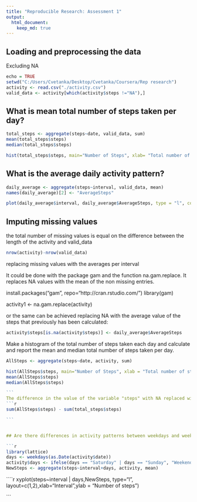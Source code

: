 ```yaml
---
title: "Reproducible Research: Assessment 1"
output: 
  html_document:
    keep_md: true
---
```



## Loading and preprocessing the data

  Excluding NA
  
```r

echo = TRUE
setwd("C:/Users/Cvetanka/Desktop/Cvetanka/Coursera/Rep research")
activity <- read.csv("./activity.csv")
valid_data <- activity[which(activity$steps !="NA"),]
```
 
## What is mean total number of steps taken per day?

```r
total_steps <- aggregate(steps~date, valid_data, sum)
mean(total_steps$steps)
median(total_steps$steps)
````
```r

hist(total_steps$steps, main="Number of Steps", xlab= "Total number of steps taken each day", col = "gray",breaks=30)
```

## What is the average daily activity pattern?

```r
daily_average <- aggregate(steps~interval, valid_data, mean)
names(daily_average)[2] <- "AverageSteps" 
````
```r
plot(daily_average$interval, daily_average$AverageSteps, type = "l", col = "gray", main = "Average daily activity pattern", xlab="5-minute interval", ylab="Average number of steps taken")

```

## Imputing missing values

the total number of missing values is equal on the difference between the length of the activity and valid_data
```r
nrow(activity)-nrow(valid_data)

```
replacing missing values with the averages per interval

It could be done with the package gam and the function na.gam.replace. It replaces NA values with the mean of the non missing entries.

install.packages("gam", repo="http://cran.rstudio.com/")
library(gam)

activity1 <- na.gam.replace(activity)


or the same can be achieved replacing NA with the average value of the steps that previously has been calculated:

```r
activity$steps[is.na(activity$steps)] <- daily_average$AverageSteps


```

Make a histogram of the total number of steps taken each day and calculate and report the mean and median total number of
steps taken per day. 
```r
AllSteps <- aggregate(steps~date, activity, sum)
````

````r
hist(AllSteps$steps, main="Number of Steps", xlab = "Total number of steps taken each day", col = "gray", breaks = 30)
mean(AllSteps$steps)
median(AllSteps$steps)

```
The difference in the value of the variable "steps" with NA replaced with the average values of the other entries and without NA
```r
sum(AllSteps$steps) - sum(total_steps$steps)

```


## Are there differences in activity patterns between weekdays and weekends?

```r
library(lattice)
days <- weekdays(as.Date(activity$date))
activity$days <- ifelse(days == "Saturday" | days == "Sunday", "Weekend", "Weekday")
NewSteps <- aggregate(steps~interval+days, activity, mean)

````

````r
xyplot(steps~interval | days,NewSteps, type="l", layout=c(1,2),xlab="Interval",ylab = "Number of steps")

```

